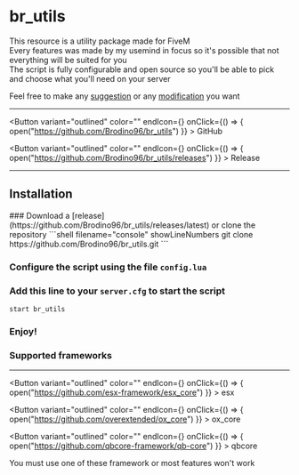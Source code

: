 # br_utils

This resource is a utility package made for FiveM  
Every features was made by my usemind in focus so it's possible that not everything will be suited for you  
The script is fully configurable and open source so you'll be able to pick and choose what you'll need on your server

Feel free to make any [suggestion](https://github.com/Brodino96/br_utils/issues) or any [modification](https://github.com/Brodino96/br_utils/pulls) you want

***


<Button variant="outlined" color="" endIcon={<GitHubIcon />} onClick={() => { open("https://github.com/Brodino96/br_utils") }} > 
  GitHub
</Button>

<Button variant="outlined" color="" endIcon={<ReleaseIcon />} onClick={() => { open("https://github.com/Brodino96/br_utils/releases") }} > 
  Release
</Button>

***

## Installation


<Steps>
### Download a [release](https://github.com/Brodino96/br_utils/releases/latest) or clone the repository
```shell filename="console" showLineNumbers
git clone https://github.com/Brodino96/br_utils.git
```

### Configure the script using the file `config.lua`

### Add this line to your `server.cfg` to start the script
```shell filename="server.cfg" showLineNumbers
start br_utils
```

### Enjoy!
</Steps>

### Supported frameworks

***

<Button variant="outlined" color="" endIcon={<GitHubIcon />} onClick={() => { open("https://github.com/esx-framework/esx_core") }} > 
  esx
</Button>

<Button variant="outlined" color="" endIcon={<GitHubIcon />} onClick={() => { open("https://github.com/overextended/ox_core") }} > 
  ox_core
</Button>

<Button variant="outlined" color="" endIcon={<GitHubIcon />} onClick={() => { open("https://github.com/qbcore-framework/qb-core") }} > 
  qbcore
</Button>

You must use one of these framework or most features won't work